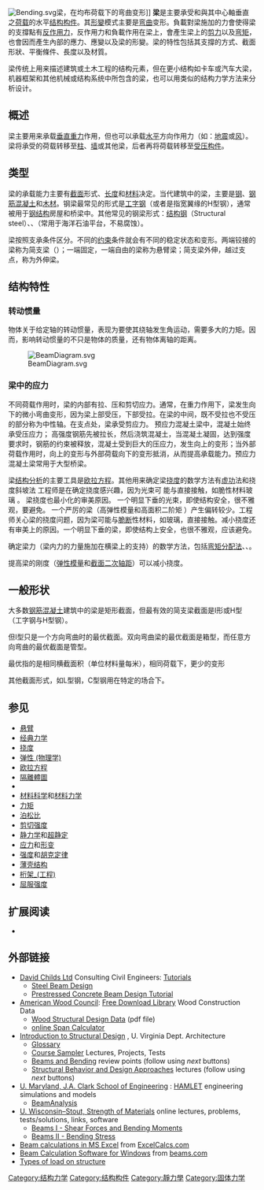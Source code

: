 {{Rough translation|time=2021-01-06T01:26:17+00:00}}
{{TA|1=zh-hans:梁;zh-hant:樑;}}
{{About|结构构件中的梁|建筑构件中的梁|樑}}
{{Expert|time=2015-12-14T03:43:12+00:00}}
[[Image:Bending.svg|frame]]梁，在均布荷载下的弯曲变形]]
'''梁'''是主要承受和與其中心軸垂直之[[荷载|荷载]]的水平[[结构构件|结构构件]]。其[[形變|形變]]模式主要是[[彎曲_(力學)|弯曲]]变形。負載對梁施加的力會使得梁的支撐點有[[反作用力|反作用力]]，反作用力和負載作用在梁上，會產生梁上的[[剪力|剪力]]以及[[弯矩|弯矩]]，也會因而產生內部的應力、應變以及梁的形變。梁的特性包括其支撐的方式、截面形狀、平衡條件、長度以及材質。

梁传统上用来描述建筑或土木工程的结构元素，但在更小结构如卡车或汽车大梁，机器框架和其他机械或结构系统中所包含的梁，也可以用类似的结构力学方法来分析设计。

==概述==
梁主要用来承载[[垂直|垂直]][[重力|重力]]作用，但也可以承载[[水平面|水平]]方向作用力（如：[[地震|地震]]或[[风|风]]）。梁将承受的荷载转移至[[柱|柱]]、[[墙|墙]]或其他梁，后者再将荷载转移至[[受压构件|受压构件]]。

==类型==
梁的承载能力主要有[[截面_(幾何)|截面]]形式、[[长度|长度]]和[[材料|材料]]决定。当代建筑中的梁，主要是[[钢|钢]]、[[钢筋混凝土|钢筋混凝土]]和[[木材|木材]]。钢梁最常见的形式是[[工字钢|工字钢]]（或者是指宽翼缘的H型钢），通常被用于[[钢结构|钢结构]]房屋和桥梁中。其他常见的钢梁形式：[[结构钢|结构钢]]（Structural steel）、{{le|空心截面結構|hollow structural section}}、{{le|钢管|Pipe (material)}}（常用于海洋石油平台，不易腐蚀）。

梁按照支承条件区分。不同的[[约束|约束]]条件就会有不同的稳定状态和变形。两端铰接的梁称为简支梁（{{lang|en|Simply supported}}）；一端固定，一端自由的梁称为悬臂梁；简支梁外伸，越过支点，称为外伸梁。

==结构特性==
===转动惯量===
{{main|转动惯量}}
物体关于给定轴的转动惯量，表现为要使其绕轴发生角运动，需要多大的力矩。因而，影响转动惯量的不只是物体的质量，还有物体离轴的距离。

[[Image:BeamDiagram.svg|thumb]]

===梁中的应力===
不同荷载作用时，梁的内部有拉、压和剪切应力。通常，在重力作用下，梁发生向下的微小弯曲变形，因为梁上部受压，下部受拉。在梁的中间，既不受拉也不受压的部分称为中性轴。在支点处，梁承受剪应力。
预应力混凝土梁中，混凝土始终承受压应力； 高强度钢筋先被拉长，然后浇筑混凝土，当混凝土凝固，达到强度要求时，钢筋的约束被释放，混凝土受到巨大的压应力，发生向上的变形；当外部荷载作用时，向上的变形与外部荷载向下的变形抵消，从而提高承载能力。预应力混凝土梁常用于大型桥梁。

梁[[结构分析|结构分析]]的主要工具是[[欧拉-伯努力栋梁方程|欧拉方程]]。其他用来确定梁[[挠度|挠度]]的数学方法有[[虚功|虚功]]法和挠度斜坡法
工程师是在确定挠度感兴趣，因为光束可 ​​能与直接接触，如脆性材料玻璃 。 梁挠度也最小化的审美原因。 一个明显下垂的光束，即使结构安全，很不雅观，要避免。 一个严厉的梁（高弹性模量和高面积二阶矩 ）产生偏转较少。工程师关心梁的挠度问题，因为梁可能与[[脆断|脆断]]性材料，如玻璃，直接接触。减小挠度还有审美上的原因。一个明显下垂的梁，即使结构上安全，也很不雅观，应该避免。

确定梁力（梁内力的力量施加在横梁上的支持）的数学方法，包括[[弯矩分配法|弯矩分配法]]、{{le|撓度法|Flexibility method}}、{{le|直接刚度法|Direct stiffness method}}。

提高梁的刚度（[[弹性模量|弹性模量]]和[[截面二次轴距|截面二次轴距]]）可以减小挠度。

==一般形状==
大多数[[钢筋混凝土|钢筋混凝土]]建筑中的梁是矩形截面，但最有效的简支梁截面是I形或H型（工字钢与H型钢）。

但I型只是一个方向弯曲时的最优截面。双向弯曲梁的最优截面是箱型，而任意方向弯曲的最优截面是管型。

最优指的是相同横截面积（单位材料量每米），相同荷载下，更少的变形

其他截面形式，如L型钢，C型钢用在特定的场合下。

==参见==
* [[悬臂|悬臂]]
* [[经典力学|经典力学]]
* [[挠度|挠度]]
* [[弹性_(物理学)|弹性 (物理学)]]
* [[歐拉-伯努力棟樑方程|欧拉方程]]
* [[隔離體圖|隔離體圖]]
* {{le|影响线|Influence line}}
* [[材料科学|材料科学]]和[[材料力学|材料力学]]
* [[力矩|力矩]]
* [[泊松比|泊松比]]
* [[剪切强度|剪切强度]]
* [[静力学|静力学]]和[[超静定|超静定]]
* [[应力|应力]]和[[形变|形变]]
* [[强度|强度]]和[[胡克定律|胡克定律]]
* [[薄壳结构|薄壳结构]]
* [[桁架_(工程)|桁架_(工程)]]
* [[屈服强度|屈服强度]]

==扩展阅读==
*{{Cite book|title=结构力学
|location=高等教育出版社
|date=2010年11月
|ISBN =9787040266474
}}

==外部链接==
* [http://www.childs-ceng.demon.co.uk/ David Childs Ltd] {{Wayback|url=http://www.childs-ceng.demon.co.uk/ |date=20081104144722 }} Consulting Civil Engineers: [http://www.childs-ceng.demon.co.uk/tutorial/tutorl.html Tutorials] {{Wayback|url=http://www.childs-ceng.demon.co.uk/tutorial/tutorl.html |date=20081103084231 }}
** [http://www.childs-ceng.demon.co.uk/tutorial/tu5696.html Steel Beam Design] {{Wayback|url=http://www.childs-ceng.demon.co.uk/tutorial/tu5696.html |date=20081019214958 }}
** [http://www.childs-ceng.demon.co.uk/tutorial/tu44.html Prestressed Concrete Beam Design Tutorial] {{Wayback|url=http://www.childs-ceng.demon.co.uk/tutorial/tu44.html |date=20081104144722 }}
* [http://www.awc.org/ American Wood Council]: [https://web.archive.org/web/20070210155548/http://www.awc.org/Publications/download.html  Free Download Library] Wood Construction Data
**[http://www.awc.org/pdf/WSDD/TOC.pdf Wood Structural Design Data] {{Wayback|url=http://www.awc.org/pdf/WSDD/TOC.pdf |date=20090419044209 }} (pdf file)
** [https://web.archive.org/web/20070213074412/http://www.awc.org/calculators/span/calc/default.htm online Span Calculator]
* [http://www.arch.virginia.edu/~km6e/arch324/ Introduction to Structural Design] {{Wayback|url=http://www.arch.virginia.edu/~km6e/arch324/ |date=20081013013923 }}, U. Virginia Dept. Architecture
** [http://www.arch.virginia.edu/%7Ekm6e/references/glossary/struc-glossary.html  Glossary] {{Wayback|url=http://www.arch.virginia.edu/%7Ekm6e/references/glossary/struc-glossary.html |date=20080222211223 }}
** [http://www.arch.virginia.edu/~km6e/arch324/highlights/home.html Course Sampler] {{Wayback|url=http://www.arch.virginia.edu/~km6e/arch324/highlights/home.html |date=20081019183205 }} Lectures, Projects, Tests
** [https://web.archive.org/web/20120219101000/http://urban.arch.virginia.edu/~km6e/arch324/content/lectures/lec-10/review-of-09.html Beams and Bending] review points (follow using ''next'' buttons)
**  [https://web.archive.org/web/20120219101014/http://urban.arch.virginia.edu/%7Ekm6e/arch324/content/lectures/lec-08/pres.html Structural Behavior and Design Approaches] lectures (follow using ''next'' buttons)
* [http://www.engr.umd.edu/ U. Maryland, J.A. Clark School of Engineering] {{Wayback|url=http://www.engr.umd.edu/ |date=20081006204937 }}: [http://www.eng.umd.edu/HAMLET/ HAMLET] {{Wayback|url=http://www.eng.umd.edu/HAMLET/ |date=20080512153952 }} engineering simulations and models
** [http://www.engr.umd.edu/HAMLET/BeamAnalysis/ BeamAnalysis] {{Wayback|url=http://www.engr.umd.edu/HAMLET/BeamAnalysis/ |date=20071010092718 }}
* [https://web.archive.org/web/20070212205812/http://physics.uwstout.edu/statstr/Strength/indexfbt.htm U. Wisconsin–Stout, Strength of Materials] online lectures, problems, tests/solutions, links, software
**[https://web.archive.org/web/20070302091811/http://physics.uwstout.edu/StatStr/Strength/Beams/beam41.htm Beams I - Shear Forces and Bending Moments]
**[https://web.archive.org/web/20070212205935/http://physics.uwstout.edu/statstr/Strength/Beams/beam51.htm Beams II - Bending Stress]
* [https://web.archive.org/web/20080820230229/http://www.excelcalcs.com/component/option,com_remository/Itemid,36/func,select/id,48/ Beam calculations in MS Excel] from  [http://www.excelcalcs.com/ ExcelCalcs.com]
* [http://www.beams.com Beam Calculation Software for Windows] {{Wayback|url=http://www.beams.com/ |date=20081013234527 }} from  [http://www.beams.com/ beams.com] {{Wayback|url=http://www.beams.com/ |date=20081013234527 }}
* [http://www.grook.net/forum/civil-engineering/construction/types-of-loads-structure Types of load on structure] {{Wayback|url=http://www.grook.net/forum/civil-engineering/construction/types-of-loads-structure |date=20120320181456 }}

[[Category:结构力学|Category:结构力学]]
[[Category:结构构件|Category:结构构件]]
[[Category:靜力學|Category:靜力學]]
[[Category:固体力学|Category:固体力学]]